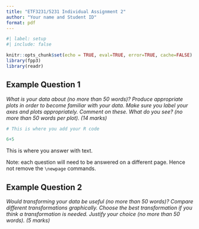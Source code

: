 ```yaml
---
title: "ETF3231/5231 Individual Assignment 2"
author: "Your name and Student ID"
format: pdf
---
```


```r
#| label: setup
#| include: false

knitr::opts_chunk$set(echo = TRUE, eval=TRUE, error=TRUE, cache=FALSE)
library(fpp3)
library(readr)
```

## Example Question 1

*What is your data about (no more than 50 words)? Produce appropriate plots in order to become familiar with your data. Make sure you label your axes and plots appropriately. Comment on these. What do you see? (no more than 50 words per plot). (14 marks)*

```r
# This is where you add your R code

6+5

```

This is where you answer with text.

Note: each question will need to be answered on a different page. Hence not remove the `\newpage` commands.

\newpage
## Example Question 2

*Would transforming your data be useful (no more than 50 words)? Compare different transformations graphically. Choose the best transformation if you think a transformation is needed. Justify your choice (no more than 50 words). (5 marks)*



```r

```
